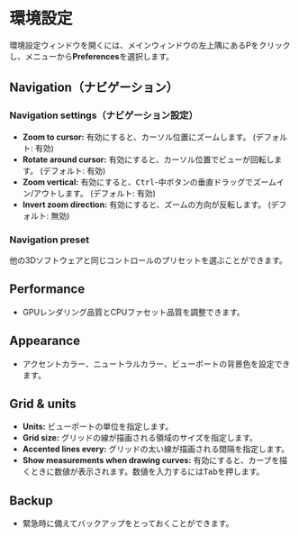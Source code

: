 # 環境設定

環境設定ウィンドウを開くには、メインウィンドウの左上隅にあるPをクリックし、メニューから**Preferences**を選択します。

## Navigation（ナビゲーション）

### Navigation settings（ナビゲーション設定）

- **Zoom to cursor:** 有効にすると、カーソル位置にズームします。 (デフォルト: 有効)
- **Rotate around cursor:** 有効にすると、カーソル位置でビューが回転します。 (デフォルト: 有効)
- **Zoom vertical:** 有効にすると、<kbd>Ctrl</kbd>-中ボタンの垂直ドラッグでズームイン/アウトします。 (デフォルト: 有効)
- **Invert zoom direction:** 有効にすると、ズームの方向が反転します。 (デフォルト: 無効)

### Navigation preset

他の3Dソフトウェアと同じコントロールのプリセットを選ぶことができます。

## Performance

- GPUレンダリング品質とCPUファセット品質を調整できます。


## Appearance

- アクセントカラー、ニュートラルカラー、ビューポートの背景色を設定できます。

## Grid & units

- **Units:** ビューポートの単位を指定します。
- **Grid size:** グリッドの線が描画される領域のサイズを指定します。
- **Accented lines every:** グリッドの太い線が描画される間隔を指定します。
- **Show measurements when drawing curves:** 有効にすると、カーブを描くときに数値が表示されます。数値を入力するには<kbd>Tab</kbd>を押します。

## Backup

- 緊急時に備えてバックアップをとっておくことができます。